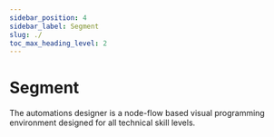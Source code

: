 ```yaml
---
sidebar_position: 4
sidebar_label: Segment
slug: ./
toc_max_heading_level: 2
---
```


# Segment

The automations designer is a node-flow based visual programming environment designed for all
technical skill levels.
